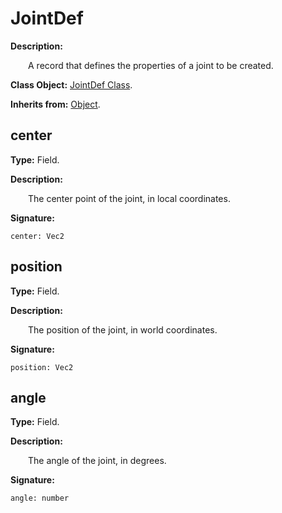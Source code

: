 # JointDef

**Description:**

&emsp;&emsp;A record that defines the properties of a joint to be created.

**Class Object:** [JointDef Class](/docs/api/Class%20Object/JointDef).

**Inherits from:** [Object](/docs/api/Class/Object).

## center

**Type:** Field.

**Description:**

&emsp;&emsp;The center point of the joint, in local coordinates.

**Signature:**
```tl
center: Vec2
```

## position

**Type:** Field.

**Description:**

&emsp;&emsp;The position of the joint, in world coordinates.

**Signature:**
```tl
position: Vec2
```

## angle

**Type:** Field.

**Description:**

&emsp;&emsp;The angle of the joint, in degrees.

**Signature:**
```tl
angle: number
```